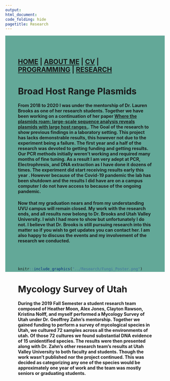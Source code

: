 ---
output: 
html_document:
code_folding: hide
pagetitle: Research
---
<style type="text/css">
.main-container {
  max-width: 1800px;
  margin-left: auto;
  margin-right: auto;
}
</style>

<style>
div.blue { background-color:#63a898; border-radius: 5px; padding: 20px;}
</style>
<div class = "blue">



<style>
div.blue { background-color:#63a898; border-radius: 0px; padding: 20px;}
</style>
<div class = "blue">


## [HOME](http://AR-Polyhedron.github.io/) | [ABOUT ME](http://AR-Polyhedron.github.io/About_Me/) | [CV](http://AR-Polyhedron.github.io/CV/) | [PROGRAMMING](http://AR-Polyhedron.github.io/Programming/) | [RESEARCH](http://AR-Polyhedron.github.io/Research/) 



# Broad Host Range Plasmids


#### From 2018 to 2020 I was under the mentorship of Dr. Lauren Brooks as one of her research students. Together we have been working on a continuation of her paper [Where the plasmids roam: large-scale sequence analysis reveals plasmids with large host ranges.](https://www.ncbi.nlm.nih.gov/pmc/articles/PMC6412061/). The Goal of the research to show previous findings in a laboratory setting. This project has lacks demonstrable results, this however not due to the experiment being a failure. The first year and a half of the research was devoted to getting funding and getting results. Our PCR methods initially weren't working and required many months of fine tuning. As a result I am very adept at PCR, Electrophresis, and DNA extraction as I have done it dozens of times. The experiment did start receiving results early this year . However because of the Covid-19 pandemic the lab has been shutdown and the results I did have are on a campus computer I do not have access to because of the ongoing pandemic.

#### Now that my graduation nears and from my understanding UVU campus will remain closed. My work with the research ends, and all results now belong to Dr. Brooks and Utah Valley University. I wish I had more to show but unfortunately I do not. I believe that Dr. Brooks is still pursuing research into this matter so if you wish to get updates you can contact her. I am also happy to discuss the events and my involvement of the research we conducted. 

<br>

<div style= "float:right;position: relative;top:10px">
```{r, out.width = "600px",echo=FALSE}
knitr::include_graphics("../Research/Fungi_Poster.png")
```

# Mycology Survey of Utah

#### During the 2019 Fall Semester a student research team composed of Heather Moon, Alex Jones, Clayton Rawson, Kristina Nolff, and myself performed a Mycology Survey of Utah under Dr. Geoffrey Zahn's mentorship. Together we gained funding to perform a survey of mycological species in Utah, we cultured 72 samples across all the environments of utah. Of those 72 cultures we found substantial DNA evidence of 15 unidentified species. The results were then presented along with Dr. Zahn's other research team's results at Utah Valley University to both faculty and students. Though the work wasn't published nor the project continued. This was decided as categorizing any one of the species would be approximately one year of work and the team was mostly seniors or graduating students.

<br><br><br><br><br><br><br><br><br>
<br><br><br><br><br><br><br><br><br>
<br><br><br><br><br><br><br><br><br>


